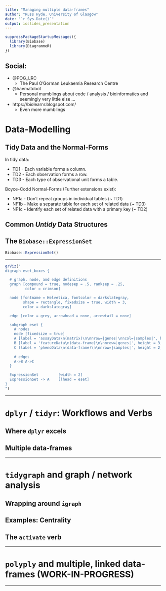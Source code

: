 ```yaml
---
title: "Managing multiple data-frames"
author: "Russ Hyde, University of Glasgow"
date: "`r Sys.Date()`"
output: ioslides_presentation
---
```


<!-- 
PLAN:
- data-modelling
    - tidy data
    - 2.5th normal form
    - ExpressionSet/Matrix as an untidy example
- tidyverse pipelines and verbs
    - filter, select, mutate, join, spread, gather
- tidygraph
    - tidy data version of igraph
    - examples of using tidygraph
    - the activate verb
- polyply
-->

<!--
  Styling to allow footnotes to appear on the same slide as their definition
  - Borrowed from https://stackoverflow.com/questions/42690955
-->

<style>
div.footnotes {
  position: absolute;
  bottom: 0;
  margin-bottom: 10px;
  width: 80%;
  font-size: 0.6em;
}
</style>

<script
  src="https://ajax.googleapis.com/ajax/libs/jquery/3.1.1/jquery.min.js"
  ></script>

<script>
  $(document).ready(function() {
    $('slide:not(.backdrop):not(.title-slide)').append('<div class=\"footnotes\">');

    $('footnote').each(function(index) {
      var text  = $(this).html();
      var fnNum = (index+1).toString().sup();
      $(this).html(text + fnNum);

      var footnote   = fnNum + ': ' + $(this).attr('content') + '<br/>';
      var oldContent = $(this).parents('slide').children('div.footnotes').html();
      var newContent = oldContent + footnote;
      $(this).parents('slide').children('div.footnotes').html(newContent);
    });
  });
</script>

<!-- Packages -->

```r
suppressPackageStartupMessages({
  library(Biobase)
  library(DiagrammeR)
})
```

<!-- Presentation code -->

## Social:

- @POG_LRC
    - The Paul O'Gorman Leukaemia Research Centre

- @haematobot
    - Personal mumblings about code / analysis / bioinformatics and seemingly
    very little else ...

- https://biolearnr.blogspot.com/
    - Even more mumblings

# Data-Modelling

## Tidy Data and the Normal-Forms

<!-- TODO: NF bullets should have staggered entry -->

In <footnote content="http://vita.had.co.nz/papers/tidy-data.html">tidy data</footnote>:

- TD1 - Each variable forms a column.
- TD2 - Each observation forms a row.
- TD3 - Each type of observational unit forms a table.

Boyce-Codd <footnote content="Modified from
https://en.wikipedia.org/wiki/First_normal_form">Normal-Forms</footnote>
(Further extensions exist):

- NF1a - Don't repeat groups in individual tables (~ TD1)
- NF1b - Make a separate table for each set of related data (~ TD3)
- NF1c - Identify each set of related data with a primary key (~ TD2)

## Common _Untidy_ Data Structures



## The `Biobase::ExpressionSet`

```r
Biobase::ExpressionSet()
```

----

<!-- TODO: colour the sides of the nodes according to matching dimensions
     - eg, colour of assayData and featureData verticals should match,
           colour of phenoData vertical should match assayData horizontal
           -->

```r
grViz("
digraph eset_boxes {

  # graph, node, and edge definitions
  graph [compound = true, nodesep = .5, ranksep = .25,
         color = crimson]

  node [fontname = Helvetica, fontcolor = darkslategray,
        shape = rectangle, fixedsize = true, width = 3,
        color = darkslategray]

  edge [color = grey, arrowhead = none, arrowtail = none]

  subgraph eset {
    # nodes
    node [fixedsize = true]
    A [label = 'assayData\n(matrix)\n\nnrow=|genes|\nncol=|samples|', height = 3, width = 2]
    B [label = 'featureData\n(data-frame)\n\nnrow=|genes|', height = 3, width = 2.5]
    C [label = 'phenoData\n(data-frame)\n\nnrow=|samples|', height = 2, width = 2.5]
  
    # edges
    A->B A->C
  }

  ExpressionSet         [width = 2]
  ExpressionSet -> A    [lhead = eset]
}
")
```

----

# `dplyr` / `tidyr`: Workflows and Verbs

## Where `dplyr` excels

## Multiple data-frames

----

# `tidygraph` and graph / network analysis

## Wrapping around `igraph`

## Examples: Centrality

## The `activate` verb

----

# `polyply` and multiple, linked data-frames (WORK-IN-PROGRESS)

----

<!--
Appendix

- NF2 - Every non-prime attribute of the relation is dependent on the whole of
    every candidate key
- NF3 - Every non-prime attribute of a table is non-transitively dependent on
    every key of that table

-->
